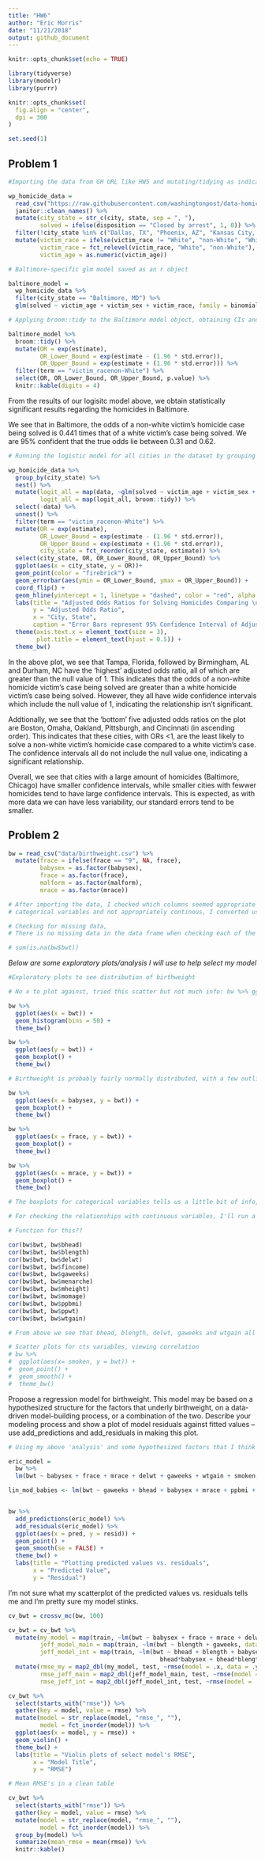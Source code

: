 ```yaml
---
title: "HW6"
author: "Eric Morris"
date: "11/21/2018"
output: github_document
---
```


```r
knitr::opts_chunk$set(echo = TRUE)

library(tidyverse)
library(modelr)
library(purrr)

knitr::opts_chunk$set(
  fig.align = "center",
  dpi = 300
)

set.seed(1)
```

## Problem 1

```r
#Importing the data from GH URL like HW5 and mutating/tidying as indicated in the problem 

wp_homicide_data = 
  read_csv("https://raw.githubusercontent.com/washingtonpost/data-homicides/master/homicide-data.csv") %>% 
  janitor::clean_names() %>% 
  mutate(city_state = str_c(city, state, sep = ", "),
         solved = ifelse(disposition == "Closed by arrest", 1, 0)) %>%
  filter(!city_state %in% c("Dallas, TX", "Phoenix, AZ", "Kansas City, MO", "Tulsa, AL")) %>% 
  mutate(victim_race = ifelse(victim_race != "White", "non-White", "White"), 
         victim_race = fct_relevel(victim_race, "White", "non-White"),
         victim_age = as.numeric(victim_age))
```


```r
# Baltimore-specific glm model saved as an r object

baltimore_model =
  wp_homicide_data %>% 
  filter(city_state == "Baltimore, MD") %>% 
  glm(solved ~ victim_age + victim_sex + victim_race, family = binomial, data = .)

# Applying broom::tidy to the Baltimore model object, obtaining CIs and exponentiating as it's just a coefficient in original output 

baltimore_model %>% 
  broom::tidy() %>% 
  mutate(OR = exp(estimate),
         OR_Lower_Bound = exp(estimate - (1.96 * std.error)),
         OR_Upper_Bound = exp(estimate + (1.96 * std.error))) %>% 
  filter(term == "victim_racenon-White") %>% 
  select(OR, OR_Lower_Bound, OR_Upper_Bound, p.value) %>% 
  knitr::kable(digits = 4)
```

From the results of our logisitc model above, we obtain statistically significant results regarding the homicides in Baltimore. 

We see that in Baltimore, the odds of a non-white victim's homicide case being solved is 0.441 times that of a white victim's case being solved. We are 95% confident that the true odds lie between 0.31 and 0.62.

```r
# Running the logistic model for all cities in the dataset by grouping by the citiy and nesting their data, then plotting the OR and CI in descending order

wp_homicide_data %>% 
  group_by(city_state) %>% 
  nest() %>%
  mutate(logit_all = map(data, ~glm(solved ~ victim_age + victim_sex + victim_race, family = binomial, data = .)),
         logit_all = map(logit_all, broom::tidy)) %>%
  select(-data) %>% 
  unnest() %>% 
  filter(term == "victim_racenon-White") %>%
  mutate(OR = exp(estimate),
         OR_Lower_Bound = exp(estimate - (1.96 * std.error)),
         OR_Upper_Bound = exp(estimate + (1.96 * std.error)),
         city_state = fct_reorder(city_state, estimate)) %>%
  select(city_state, OR, OR_Lower_Bound, OR_Upper_Bound) %>% 
  ggplot(aes(x = city_state, y = OR))+
  geom_point(color = "firebrick") + 
  geom_errorbar(aes(ymin = OR_Lower_Bound, ymax = OR_Upper_Bound)) +
  coord_flip() + 
  geom_hline(yintercept = 1, linetype = "dashed", color = "red", alpha = 0.5) +
  labs(title = "Adjusted Odds Ratios for Solving Homicides Comparing \n Non-White Victims to White Victims by City", 
       y = "Adjusted Odds Ratio", 
       x = "City, State", 
       caption = "Error Bars represent 95% Confidence Interval of Adjusted Odds Ratio") + 
  theme(axis.text.x = element_text(size = 3),
        plot.title = element_text(hjust = 0.5)) + 
  theme_bw()
```

In the above plot, we see that Tampa, Florida, followed by Birmingham, AL and Durham, NC have the 'highest' adjusted odds ratio, all of which are greater than the null value of 1. This indicates that the odds of a non-white homicide victim's case being solved are greater than a white homicide victim's case being solved. However, they all have wide confidence intervals which include the null value of 1, indicating the relationship isn't significant. 

Addtionally, we see that the 'bottom' five adjusted odds ratios on the plot are Boston, Omaha, Oakland, Pittsburgh, and Cincinnati (in ascending order). This indicates that these cities, with ORs <1, are the least likely to solve a non-white victim's homicide case compared to a white victim's case. The confidence intervals all do not include the null value one, indicating a significant relationship. 

Overall, we see that cities with a large amount of homicides (Baltimore, Chicago) have smaller confidence intervals, while smaller cities with fewwer homicides tend to have large confidence intervals. This is expected, as with more data we can have less variability, our standard errors tend to be smaller.

## Problem 2

```r

bw = read_csv("data/birthweight.csv") %>% 
  mutate(frace = ifelse(frace == "9", NA, frace),
         babysex = as.factor(babysex),
         frace = as.factor(frace), 
         malform = as.factor(malform), 
         mrace = as.factor(mrace))

# After importing the data, I checked which columns seemed appropriate to be converted to factors from numeric values. Those which where dichotomous or 
# categorical variables and not appropriately continous, I converted using as.factor. I also made those with value = 9 for frace = NA, which is what was indicated in the data dictionary

# Checking for missing data,
# There is no missing data in the data frame when checking each of the columns with the code below: 

# sum(is.na(bw$bwt))
```

*Below are some exploratory plots/analysis I will use to help select my model*

```r
#Exploratory plots to see distribution of birthweight

# No x to plot against, tried this scatter but not much info: bw %>% ggplot(aes(x = 1:nrow(bw), y = bwt)) + geom_point() + theme_bw()

bw %>% 
  ggplot(aes(x = bwt)) +
  geom_histogram(bins = 50) + 
  theme_bw()

bw %>% 
  ggplot(aes(y = bwt)) + 
  geom_boxplot() +
  theme_bw()

# Birthweight is probably fairly normally distributed, with a few outliers, and should be treated as a continous variable in an analysis 

bw %>% 
  ggplot(aes(x = babysex, y = bwt)) + 
  geom_boxplot() +
  theme_bw()

bw %>% 
  ggplot(aes(x = frace, y = bwt)) + 
  geom_boxplot() +
  theme_bw()

bw %>% 
  ggplot(aes(x = mrace, y = bwt)) + 
  geom_boxplot() +
  theme_bw()

# The boxplots for categorical variables tells us a little bit of info, mostly that birthweight varies across all the categories 

# For checking the relationships with continuous variables, I'll run a function to determine the correlation coefficients 

# Function for this??

cor(bw$bwt, bw$bhead)
cor(bw$bwt, bw$blength)
cor(bw$bwt, bw$delwt)
cor(bw$bwt, bw$fincome)
cor(bw$bwt, bw$gaweeks)
cor(bw$bwt, bw$menarche)
cor(bw$bwt, bw$mheight)
cor(bw$bwt, bw$momage)
cor(bw$bwt, bw$ppbmi)
cor(bw$bwt, bw$ppwt)
cor(bw$bwt, bw$wtgain)

# From above we see that bhead, blength, delwt, gaweeks and wtgain all have correlation values >0.2, which may indicate a positive linear relationship with birthweight. While this might not mean much, it'll help me include it in a model 

# Scatter plots for cts variables, viewing correlation 
# bw %>% 
#  ggplot(aes(x= smoken, y = bwt)) + 
#  geom_point() +
#  geom_smooth() + 
#  theme_bw()

```
Propose a regression model for birthweight. This model may be based on a hypothesized structure for the factors that underly birthweight, on a data-driven model-building process, or a combination of the two. Describe your modeling process and show a plot of model residuals against fitted values – use add_predictions and add_residuals in making this plot.

```r
# Using my above 'analysis' and some hypothesized factors that I think influence birthweight, my proposed model is below. I'm afraid of adding too many predictors, and wary of add bhead and blength variables, as these are measurements taken post-birth and cannot be changed/influence. Additionally I didn't add any interaction terms to keep it a simple linear model with multiple predictors. I chose to include both mother and father's race, mother's weight at delivery, gestational age, weight gained during pregnancy and the smoking variable. 

eric_model = 
  bw %>% 
  lm(bwt ~ babysex + frace + mrace + delwt + gaweeks + wtgain + smoken, data = .)

lin_mod_babies <- lm(bwt ~ gaweeks + bhead + babysex + mrace + ppbmi + smoken + wtgain, data = babies)


bw %>% 
  add_predictions(eric_model) %>% 
  add_residuals(eric_model) %>% 
  ggplot(aes(x = pred, y = resid)) + 
  geom_point() + 
  geom_smooth(se = FALSE) +
  theme_bw() + 
  labs(title = "Plotting predicted values vs. residuals",
       x = "Predicted Value",
       y = "Residual")

```

I'm not sure what my scatterplot of the predicted values vs. residuals tells me and I'm pretty sure my model stinks. 

```r

cv_bwt = crossv_mc(bw, 100)

cv_bwt = cv_bwt %>% 
  mutate(my_model = map(train, ~lm(bwt ~ babysex + frace + mrace + delwt + gaweeks + wtgain + smoken, data = .x)),
         jeff_model_main = map(train, ~lm(bwt ~ blength + gaweeks, data = .x)),
         jeff_model_int = map(train, ~lm(bwt ~ bhead + blength + babysex + bhead*blength + blength*babysex + 
                                           bhead*babysex + bhead*blength*babysex, data = .x))) %>% 
  mutate(rmse_my = map2_dbl(my_model, test, ~rmse(model = .x, data = .y)),
         rmse_jeff_main = map2_dbl(jeff_model_main, test, ~rmse(model = .x, data = .y)),
         rmse_jeff_int = map2_dbl(jeff_model_int, test, ~rmse(model = .x, data = .y)))

cv_bwt %>% 
  select(starts_with("rmse")) %>% 
  gather(key = model, value = rmse) %>% 
  mutate(model = str_replace(model, "rmse_", ""),
         model = fct_inorder(model)) %>% 
  ggplot(aes(x = model, y = rmse)) + 
  geom_violin() +
  theme_bw() + 
  labs(title = "Violin plots of select model's RMSE",
       x = "Model Title",
       y = "RMSE")

# Mean RMSE's in a clean table

cv_bwt %>% 
  select(starts_with("rmse")) %>% 
  gather(key = model, value = rmse) %>% 
  mutate(model = str_replace(model, "rmse_", ""),
         model = fct_inorder(model)) %>% 
  group_by(model) %>% 
  summarize(mean_rmse = mean(rmse)) %>% 
  knitr::kable()
```

